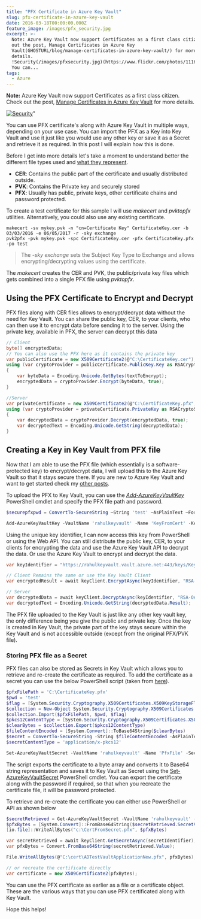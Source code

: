 ```yaml
---
title: "PFX Certificate in Azure Key Vault"
slug: pfx-certificate-in-azure-key-vault
date: 2016-03-18T00:00:00.000Z
feature_image: /images/pfx_security.jpg
excerpt: >-
  Note: Azure Key Vault now support Certificates as a first class citizen. Check
  out the post, Manage Certificates in Azure Key
  Vault(GHOSTURL/blog/manage-certificates-in-azure-key-vault/) for more
  details. 
  !Security(/images/pfxsecurity.jpg)(https://www.flickr.com/photos/111692634@N04/15855489588) 
  You can...
tags:
  - Azure
---
```

**Note:** Azure Key Vault now support Certificates as a first class citizen. Check out the post, [Manage Certificates in Azure Key Vault](/blog/manage-certificates-in-azure-key-vault/) for more details.

[![Security](/images/pfx_security.jpg)](https://www.flickr.com/photos/111692634@N04/15855489588)"

You can use PFX certificate's along with Azure Key Vault in multiple ways, depending on your use case. You can import the PFX as a Key into Key Vault and use it just like you would use any other key or save it as a Secret and retrieve it as required. In this post I will explain how this is done.

Before I get into more details let's take a moment to understand better the different file types used and [what they represent](http://stackoverflow.com/questions/2292495/what-is-the-difference-between-a-cer-pvk-and-pfx-file).

-   **CER**: Contains the public part of the certificate and usually distributed outside.
-   **PVK**: Contains the Private key and securely stored
-   **PFX**: Usually has public, private keys, other certificate chains and password protected.

To create a test certificate for this sample I will use _makecert_ and _pvktopfx_ utilities. Alternatively, you could also use any existing certificate.

```text
makecert -sv mykey.pvk -n "cn=Certificate Key" CertificateKey.cer -b 03/03/2016 -e 06/05/2017 -r -sky exchange
pvk2pfx -pvk mykey.pvk -spc CertificateKey.cer -pfx CertificateKey.pfx -po test

```

> The _\-sky exchange_ sets the Subject Key Type to Exchange and allows encrypting/decrypting values using the certificate.

The _makecert_ creates the CER and PVK, the public/private key files which gets combined into a single PFX file using _pvktopfx_.

## Using the PFX Certificate to Encrypt and Decrypt

PFX files along with CER files allows to encrypt/decrypt data without the need for Key Vault. You can share the public key, CER, to your clients, who can then use it to encrypt data before sending it to the server. Using the private key, available in PFX, the server can decrypt this data

```csharp
// Client
byte[] encryptedData;
// You can also use the PFX here as it contains the private key
var publicCertificate = new X509Certificate2(@"C:\CertificateKey.cer");
using (var cryptoProvider = publicCertificate.PublicKey.Key as RSACryptoServiceProvider)
{
    var byteData = Encoding.Unicode.GetBytes(textToEncrypt);
    encryptedData = cryptoProvider.Encrypt(byteData, true);
}

//Server
var privateCertificate = new X509Certificate2(@"C:\CertificateKey.pfx", "test");
using (var cryptoProvider = privateCertificate.PrivateKey as RSACryptoServiceProvider)
{
    var decryptedData = cryptoProvider.Decrypt(encryptedData, true);
    var decryptedText = Encoding.Unicode.GetString(decryptedData);
}


```

## Creating a Key in Key Vault from PFX file

Now that I am able to use the PFX file (which essentially is a software-protected key) to encrypt/decrypt data, I will upload this to the Azure Key Vault so that it stays secure there. If you are new to Azure Key Vault and want to get started check my [other posts](/blog/tag/azure-key-vault/).

To upload the PFX to Key Vault, you can use the _[Add-AzureKeyVaultKey](https://msdn.microsoft.com/en-us/library/dn868048.aspx)_ PowerShell cmdlet and specify the PFX file path and password.

```powershell
$securepfxpwd = ConvertTo-SecureString –String 'test' –AsPlainText –Force

Add-AzureKeyVaultKey -VaultName 'rahulkeyvault' -Name 'KeyFromCert' -KeyFilePath 'c:\CertificateKey.pfx' -KeyFilePassword $securepfxpwd

```

Using the unique key identifier, I can now access this key from PowerShell or using the Web API. You can still distribute the public key, CER, to your clients for encrypting the data and use the Azure Key Vault API to decrypt the data. Or use the Azure Key Vault to encrypt and decrypt the data.

```csharp
var keyIdentifier = "https://rahulkeyvault.vault.azure.net:443/keys/KeyFromCert/";

// Client Remains the same or use the Key Vault Client
var encryptedResult = await keyClient.EncryptAsync(keyIdentifier, "RSA-OAEP", byteData);

// Server
var decryptedData = await keyClient.DecryptAsync(keyIdentifier, "RSA-OAEP", certED);
var decryptedText = Encoding.Unicode.GetString(decryptedData.Result);

```

The PFX file uploaded to the Key Vault is just like any other key vault key, the only difference being you give the public and private key. Once the key is created in Key Vault, the private part of the key stays secure within the Key Vault and is not accessible outside (except from the original PFX/PVK file).

### Storing PFX file as a Secret

PFX files can also be stored as Secrets in Key Vault which allows you to retrieve and re-create the certificate as required. To add the certificate as a secret you can use the below PowerShell script (taken from [here](http://stackoverflow.com/questions/33728213/how-to-store-pfx-certificate-in-azure-key-vault)).

```powershell
$pfxFilePath = 'C:\CertificateKey.pfx'
$pwd = 'test'
$flag = [System.Security.Cryptography.X509Certificates.X509KeyStorageFlags]::Exportable
$collection = New-Object System.Security.Cryptography.X509Certificates.X509Certificate2Collection
$collection.Import($pfxFilePath, $pwd, $flag)
$pkcs12ContentType = [System.Security.Cryptography.X509Certificates.X509ContentType]::Pkcs12
$clearBytes = $collection.Export($pkcs12ContentType)
$fileContentEncoded = [System.Convert]::ToBase64String($clearBytes)
$secret = ConvertTo-SecureString -String $fileContentEncoded -AsPlainText –Force
$secretContentType = 'application/x-pkcs12'

Set-AzureKeyVaultSecret -VaultName 'rahulkeyvault' -Name 'PfxFile' -SecretValue $Secret -ContentType $secretContentType

```

The script exports the certificate to a byte array and converts it to Base64 string representation and saves it to Key Vault as Secret using the [Set-AzureKeyVaultSecret](https://msdn.microsoft.com/en-us/library/dn868050.aspx) PowerShell cmdlet. You can export the certificate along with the password if required, so that when you recreate the certificate file, it will be password protected.

To retrieve and re-create the certificate you can either use PowerShell or API as shown below

```powershell
$secretRetrieved = Get-AzureKeyVaultSecret -VaultName 'rahulkeyvault' -Name 'PfxFile'
$pfxBytes = [System.Convert]::FromBase64String($secretRetrieved.SecretValueText)
[io.file]::WriteAllBytes("c:\CertFromSecret.pfx", $pfxBytes)

```

```csharp
var secretRetrieved = await keyClient.GetSecretAsync(secretIdentifier);
var pfxBytes = Convert.FromBase64String(secretRetrieved.Value);

File.WriteAllBytes(@"C:\cert\ADTestVaultApplicationNew.pfx", pfxBytes);

// or recreate the certificate directly
var certificate = new X509Certificate2(pfxBytes);

```

You can use the PFX certificate as earlier as a file or a certificate object. These are the various ways that you can use PFX certificated along with Key Vault.

Hope this helps!
